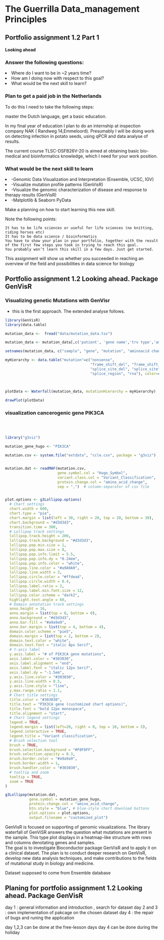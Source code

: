 # The Guerrilla Data_management Principles 

##  Portfolio assignment 1.2 Part 1

<div class="azure">
<h4> Looking ahead</h4>
<h3>  Answer the following questions:  </h3>

<li>  Where do I want to be in ~2 years time? </li>
<li>  How am I doing now with respect to this goal?  </li>
<li>  What would be the next skill to learn? </li>

</div>


<h3> Plan  to get a paid job in the Netherlands </h3>

To do this I need to take the following steps: 
<p> master the Dutch language, get a basic education. </p>
<p>In my final year of education I plan to do an internship at inspection company NAK ( Randweg 14,Emmeloord). Presumably I will be doing work on detecting infection in potato seeds, using qPCR and data analyse of results. </p>

<p>The current course TLSC-DSFB26V-20 is aimed at obtaining basic bio-medical and bioinformatics knowledge, which I need for your work position. <p>
</div>

<h3> What would be the next skill to learn </h3>

<li> -Genomic Data Visualization and Interpretation (Ensemble, UCSC, IGV) </li>
<li> -Visualize mutation profile patterns (GenVisR) </li>
<li> -Visualize the genomic characterization of disease and response to therapy results (GenVisR) </li>
<li> -Matplotlib & Seaborn PyData  </li>


<div class="azure pd22"> Make a planning on how to start learning this new skill.

Note the following points:

    It has to be life sciences or useful for life sciences (no knitting, riding horses etc)
    It has to be data science / bioinformatics
    You have to show your plan in your portfolio, together with the result of the first few steps you took in trying to reach this goal.
    You probably won’t learn this skill in a few days. Just get started.

This assignment will show us whether you succeeded in reaching an overview of the field and possibilities in data science for biology</div>


## Portfolio assignment 1.2 Looking ahead. Package GenVisR


<h3> Visualizing genetic Mutations  with GenVisr  </h3>

 <p> * this is the first approach. The extended analyse follows.


<div class="pd22">

```r


library(GenVisR)
library(data.table)

mutation_data <-  fread("data/mutation_data.tsv")

mutation_data <- mutation_data[,c('patient', 'gene name','trv type','amino acid change')]

setnames(mutation_data, c("sample", "gene", "mutation", "aminoacid change"))

myHierarchy <- data.table("mutation"=c("nonsense",
                                       "frame_shift_del", "frame_shift_ins", "in_frame_del",
                                       "splice_site_del", "splice_site", "missense",
                                       "splice_region", "rna"), color=c("#FF0000", "#00A08A",
                                                                        "#F2AD00", "#F98400", "#5BBCD6", "#046C9A", "#D69C4E",
                                                                        "#000000", "#446455"))

plotData <- Waterfall(mutation_data, mutationHierarchy = myHierarchy)

```

</div>



```r


drawPlot(plotData)


```

<h3> visualization cancerogenic gene  PIK3CA  </h3>

</br>
</br>




```r

library("g3viz")

mutation_gene_hugo <- "PIK3CA"

mutation.csv <- system.file("extdata", "ccle.csv", package = "g3viz")


mutation.dat <- readMAF(mutation.csv,
                        gene.symbol.col = "Hugo_Symbol",
                        variant.class.col = "Variant_Classification",
                        protein.change.col = "amino_acid_change",
                        sep = ",")  # column-separator of csv file


plot.options <- g3Lollipop.options(
  # Chart settings
  chart.width = 600,
  chart.type = "pie",
  chart.margin = list(left = 30, right = 20, top = 20, bottom = 30),
  chart.background = "#d3d3d3",
  transition.time = 300,
  # Lollipop track settings
  lollipop.track.height = 200,
  lollipop.track.background = "#d3d3d3",
  lollipop.pop.min.size = 1,
  lollipop.pop.max.size = 8,
  lollipop.pop.info.limit = 5.5,
  lollipop.pop.info.dy = "0.24em",
  lollipop.pop.info.color = "white",
  lollipop.line.color = "#a9A9A9",
  lollipop.line.width = 3,
  lollipop.circle.color = "#ffdead",
  lollipop.circle.width = 0.4,
  lollipop.label.ratio = 2,
  lollipop.label.min.font.size = 12,
  lollipop.color.scheme = "dark2",
  highlight.text.angle = 60,
  # Domain annotation track settings
  anno.height = 16,
  anno.margin = list(top = 0, bottom = 0),
  anno.background = "#d3d3d3",
  anno.bar.fill = "#a9a9a9",
  anno.bar.margin = list(top = 4, bottom = 4),
  domain.color.scheme = "pie5",
  domain.margin = list(top = 2, bottom = 2),
  domain.text.color = "white",
  domain.text.font = "italic 8px Serif",
  # Y-axis label
  y.axis.label = "# of PIK3CA gene mutations",
  axis.label.color = "#303030",
  axis.label.alignment = "end",
  axis.label.font = "italic 12px Serif",
  axis.label.dy = "-1.5em",
  y.axis.line.color = "#303030",
  y.axis.line.width = 0.5,
  y.axis.line.style = "line",
  y.max.range.ratio = 1.1,
  # Chart title settings
  title.color = "#303030",
  title.text = "PIK3CA gene (customized chart options)",
  title.font = "bold 12px monospace",
  title.alignment = "start",
  # Chart legend settings
  legend = TRUE,
  legend.margin = list(left=20, right = 0, top = 10, bottom = 5),
  legend.interactive = TRUE,
  legend.title = "Variant classification",
  # Brush selection tool
  brush = TRUE,
  brush.selection.background = "#F8F8FF",
  brush.selection.opacity = 0.3,
  brush.border.color = "#a9a9a9",
  brush.border.width = 1,
  brush.handler.color = "#303030",
  # tooltip and zoom
  tooltip = TRUE,
  zoom = TRUE
)


```

```r

g3Lollipop(mutation.dat,
           gene.symbol = mutation_gene_hugo,
           protein.change.col = "amino_acid_change",
           btn.style = "blue", # blue-style chart download buttons
           plot.options = plot.options,
           output.filename = "customized_plot")
```



<p> </p>

<div class="pd22">
GenVisR is  focused on supporting of genomic visualizations. The library waterfall of GenViSR answers the question  what mutations are present in the sample. This type plot displays  in a heatmap-like structure with rows and columns denotating genes and samples. </div>


The goal is to investigate Bioconductor package GenVisR and to apply it on a clinical dataset. The plan is to  conduct deeper research on  GenVisR, develop new data analysis techniques, and make contributions to the fields of mutational study in  biology and medicine.
</p>

<p> Dataset supposed to come from Ensemble  database

## Planing for portfolio assignment 1.2 Looking ahead. Package GenVisR

day 1 : general information and introduction , search for dataset
day 2 and 3 : own implementation of pakcage on the chosen dataset
day 4 :  the repair of bugs and runing the application

day 1,2,3 can be done at the free-lesson days
day 4 can be done during the holiday 
